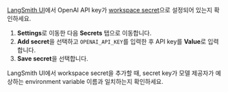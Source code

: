 [LangSmith UI](https://smith.langchain.com)에서 OpenAI API key가 [workspace secret](/langsmith/administration-overview#workspace-secrets)으로 설정되어 있는지 확인하세요.

1. <Icon icon="gear" /> **Settings**로 이동한 다음 **Secrets** 탭으로 이동합니다.
1. **Add secret**을 선택하고 `OPENAI_API_KEY`를 입력한 후 API key를 **Value**로 입력합니다.
1. **Save secret**을 선택합니다.

<Note> LangSmith UI에서 workspace secret을 추가할 때, secret key가 모델 제공자가 예상하는 environment variable 이름과 일치하는지 확인하세요.</Note>